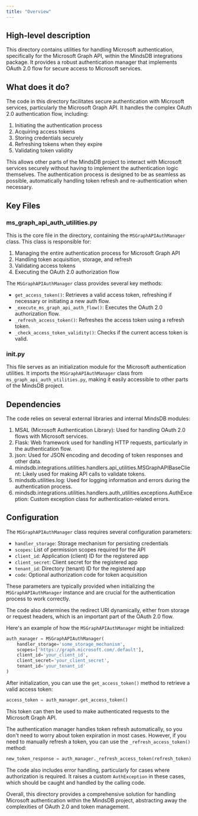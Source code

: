 ```yaml
---
title: "Overview"
---
```


## High-level description
This directory contains utilities for handling Microsoft authentication, specifically for the Microsoft Graph API, within the MindsDB integrations package. It provides a robust authentication manager that implements OAuth 2.0 flow for secure access to Microsoft services.

## What does it do?
The code in this directory facilitates secure authentication with Microsoft services, particularly the Microsoft Graph API. It handles the complex OAuth 2.0 authentication flow, including:

1. Initiating the authentication process
2. Acquiring access tokens
3. Storing credentials securely
4. Refreshing tokens when they expire
5. Validating token validity

This allows other parts of the MindsDB project to interact with Microsoft services securely without having to implement the authentication logic themselves. The authentication process is designed to be as seamless as possible, automatically handling token refresh and re-authentication when necessary.

## Key Files

### ms_graph_api_auth_utilities.py
This is the core file in the directory, containing the `MSGraphAPIAuthManager` class. This class is responsible for:

1. Managing the entire authentication process for Microsoft Graph API
2. Handling token acquisition, storage, and refresh
3. Validating access tokens
4. Executing the OAuth 2.0 authorization flow

The `MSGraphAPIAuthManager` class provides several key methods:

- `get_access_token()`: Retrieves a valid access token, refreshing if necessary or initiating a new auth flow.
- `_execute_ms_graph_api_auth_flow()`: Executes the OAuth 2.0 authorization flow.
- `_refresh_access_token()`: Refreshes the access token using a refresh token.
- `_check_access_token_validity()`: Checks if the current access token is valid.

### __init__.py
This file serves as an initialization module for the Microsoft authentication utilities. It imports the `MSGraphAPIAuthManager` class from `ms_graph_api_auth_utilities.py`, making it easily accessible to other parts of the MindsDB project.

## Dependencies
The code relies on several external libraries and internal MindsDB modules:

1. MSAL (Microsoft Authentication Library): Used for handling OAuth 2.0 flows with Microsoft services.
2. Flask: Web framework used for handling HTTP requests, particularly in the authentication flow.
3. json: Used for JSON encoding and decoding of token responses and other data.
4. mindsdb.integrations.utilities.handlers.api_utilities.MSGraphAPIBaseClient: Likely used for making API calls to validate tokens.
5. mindsdb.utilities.log: Used for logging information and errors during the authentication process.
6. mindsdb.integrations.utilities.handlers.auth_utilities.exceptions.AuthException: Custom exception class for authentication-related errors.

## Configuration
The `MSGraphAPIAuthManager` class requires several configuration parameters:

- `handler_storage`: Storage mechanism for persisting credentials
- `scopes`: List of permission scopes required for the API
- `client_id`: Application (client) ID for the registered app
- `client_secret`: Client secret for the registered app
- `tenant_id`: Directory (tenant) ID for the registered app
- `code`: Optional authorization code for token acquisition

These parameters are typically provided when initializing the `MSGraphAPIAuthManager` instance and are crucial for the authentication process to work correctly.

The code also determines the redirect URI dynamically, either from storage or request headers, which is an important part of the OAuth 2.0 flow.

Here's an example of how the `MSGraphAPIAuthManager` might be initialized:

```python
auth_manager = MSGraphAPIAuthManager(
    handler_storage='some_storage_mechanism',
    scopes=['https://graph.microsoft.com/.default'],
    client_id='your_client_id',
    client_secret='your_client_secret',
    tenant_id='your_tenant_id'
)
```

After initialization, you can use the `get_access_token()` method to retrieve a valid access token:

```python
access_token = auth_manager.get_access_token()
```

This token can then be used to make authenticated requests to the Microsoft Graph API.

The authentication manager handles token refresh automatically, so you don't need to worry about token expiration in most cases. However, if you need to manually refresh a token, you can use the `_refresh_access_token()` method:

```python
new_token_response = auth_manager._refresh_access_token(refresh_token)
```

The code also includes error handling, particularly for cases where authorization is required. It raises a custom `AuthException` in these cases, which should be caught and handled by the calling code.

Overall, this directory provides a comprehensive solution for handling Microsoft authentication within the MindsDB project, abstracting away the complexities of OAuth 2.0 and token management.